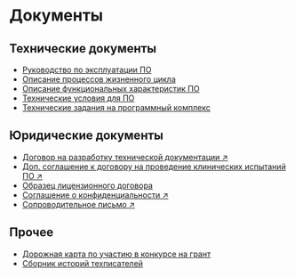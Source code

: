 
# Документы

## Технические документы

- [Руководство по эксплуатации ПО](./documents/rukovodstvo-po-ekspluatatsii-po.mdx)
- [Описание процессов жизненного цикла](./documents/opisaniye-protsessov-zhiznennogo-tsikla.mdx)
- [Описание функциональных характеристик ПО](./documents/opisaniye-funktsionalnykh-kharakteristik.mdx)
- [Технические условия для ПО](./documents/tekhnicheskiye-usloviya.mdx)
- [Технические задания на программный комплекс](./documents/tekhnicheskiye-zadaniya-na-programmnyy-kompleks.mdx)

## Юридические документы

- [Договор на разработку технической документации ↗](https://drive.google.com/file/d/1mWDlv3rsMiPzGtQgjTyisWqu39tUjoz7/view?usp=share_link)
- [Доп. соглашение к договору на проведение клинических испытаний ПО ↗](https://drive.google.com/file/d/1LtgEzN39jF89N_RTLl_A7JTaNZVOH1X-/view?usp=share_link)  
- [Образец лицензионного договора](./documents/obrazets-litsenzionnogo-dogovora.mdx)
- [Соглашение о конфиденциальности ↗](https://drive.google.com/file/d/1iD13v6h418dl907kpD50I7YqdQ_k42NR/view?usp=share_link)  
- [Сопроводительное письмо ↗](https://drive.google.com/file/d/1Xwc9n2IOcIFJMQ8yq5l-ru4iUblv0BV2/view?usp=share_link)

## Прочее

- [Дорожная карта по участию в конкурсе на грант](./documents/dorozhnaya-karta-po-uchastiyu-v-konkurse.mdx)
- [Сборник историй техписателей](../portfolio/projects/oformleniye-sbornika-istoriy-tekhpisateley.mdx)
